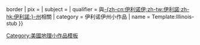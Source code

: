 {{Asbox 
| image     = Flag of Illinois.svg{{!}}border
| pix       = 
| subject   = 
| qualifier = 與[[伊利諾伊州|-{zh-cn:伊利诺伊;zh-tw:伊利諾;zh-hk:伊利諾;}-州]]相關
| category  = 伊利诺伊州小作品
| name      = Template:Illinois-stub
}}<noinclude>
[[Category:美國地理小作品模板]]
</noinclude>
